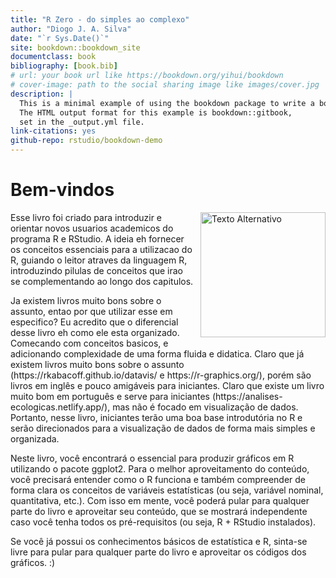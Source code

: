 ```yaml
--- 
title: "R Zero - do simples ao complexo"
author: "Diogo J. A. Silva"
date: "`r Sys.Date()`"
site: bookdown::bookdown_site
documentclass: book
bibliography: [book.bib]
# url: your book url like https://bookdown.org/yihui/bookdown
# cover-image: path to the social sharing image like images/cover.jpg
description: |
  This is a minimal example of using the bookdown package to write a book.
  The HTML output format for this example is bookdown::gitbook,
  set in the _output.yml file.
link-citations: yes
github-repo: rstudio/bookdown-demo
---
```


# Bem-vindos

<img src="img/capa_livro_datavisu.png" alt="Texto Alternativo" style="width: 200px; float: right; margin: 0px 0px 10px 10px;">

Esse livro foi criado para introduzir e orientar novos usuarios academicos do programa R e RStudio. A ideia eh fornecer os conceitos essenciais para a utilizacao do R, guiando o leitor atraves da linguagem R, introduzindo pilulas de conceitos que irao se complementando ao longo dos capitulos.
  
Ja existem livros muito bons sobre o assunto, entao por que utilizar esse em especifico? Eu acredito que o diferencial desse livro eh como ele esta organizado. Comecando com conceitos basicos, e adicionando complexidade de uma forma fluida e didatica. Claro que já existem livros muito bons sobre o assunto (https://rkabacoff.github.io/datavis/ e https://r-graphics.org/), porém são livros em inglês e pouco amigáveis para iniciantes. Claro que existe um livro muito bom em português e serve para iniciantes (https://analises-ecologicas.netlify.app/), mas não é focado em visualização de dados. Portanto, nesse livro, iniciantes terão uma boa base introdutória no R e serão direcionados para a visualização de dados de forma mais simples e organizada.

Neste livro, você encontrará o essencial para produzir gráficos em R utilizando o pacote ggplot2. Para o melhor aproveitamento do conteúdo, você precisará entender como o R funciona e também compreender de forma clara os conceitos de variáveis estatísticas (ou seja, variável nominal, quantitativa, etc.). Com isso em mente, você poderá pular para qualquer parte do livro e aproveitar seu conteúdo, que se mostrará independente caso você tenha todos os pré-requisitos (ou seja, R + RStudio instalados).

Se você já possui os conhecimentos básicos de estatística e R, sinta-se livre para pular para qualquer parte do livro e aproveitar os códigos dos gráficos. :)
  